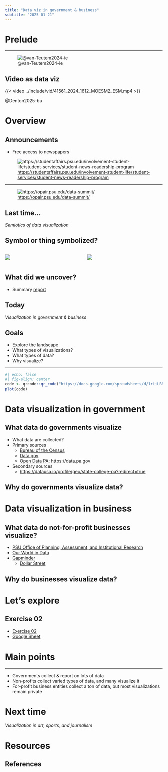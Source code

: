 ```yaml
---
title: "Data viz in government & business"
subtitle: "2025-01-21"
---
```


# Prelude

---

![@van-Teutem2024-ie](https://ourworldindata.org/cdn-cgi/imagedelivery/qLq-8BTgXU8yG0N6HnOy8g/7e2aabcf-bab9-4162-901a-bee5df1ef200/w=3774)

## Video as data viz

{{< video ../include/vid/41561_2024_1612_MOESM2_ESM.mp4 >}}

@Denton2025-bu

# Overview

## Announcements

- Free access to newspapers

![<https://studentaffairs.psu.edu/involvement-student-life/student-services/student-news-readership-program>](../include/img/psu-news-readership.png)

---

![<https://opair.psu.edu/data-summit/>](../include/img/psu-data-summit.png)

## Last time...

*Semiotics of data visualization*

## Symbol or thing symbolized?

:::: {.columns}
::: {.column width=50%}
![](../include/img/central-pa-map.png)
:::
::: {.column width=50%}
![](../include/img/central-pa-satellite.png)
:::
::::

## What did we uncover?

- Summary [report](../supplemental/psych-sci-figs.qmd)

## Today

*Visualization in government & business*

## Goals

- Explore the landscape
- What types of visualizations?
- What types of data?
- Why visualize?

---

```r
#| echo: false
#| fig-align: center
code <- qrcode::qr_code("https://docs.google.com/spreadsheets/d/1rLiLBRbDQfInauOUBPNwGYq-0VOjskGNY7Wq2QRTTbc/edit?gid=0#gid=0")
plot(code)
```

## {background-iframe="https://docs.google.com/spreadsheets/d/1rLiLBRbDQfInauOUBPNwGYq-0VOjskGNY7Wq2QRTTbc/edit?gid=0#gid=0"}

# Data visualization in government

## What data do governments visualize

- What data are collected?
- Primary sources
  - [Bureau of the Census](https://data.census.gov)
  - [Data.gov](https://data.gov)
  - [Open Data PA](https://data.pa.gov): 
https://data.pa.gov
- Secondary sources
  - <https://datausa.io/profile/geo/state-college-pa?redirect=true>

## Why do governments visualize data?

# Data visualization in business

## What data do not-for-profit businesses visualize?

- [PSU Office of Planning, Assessment, and Institutional Research](https://opair.psu.edu/institutional-research/resources/)
- [Our World in Data](https://ourworldindata.org)
- [Gapminder](https://www.gapminder.org/)
  - [Dollar Street](https://www.gapminder.org/dollar-street)

## Why do businesses visualize data?

# Let's explore

## Exercise 02

- [Exercise 02](../exercises/ex02-data-viz-outside-psych.qmd)
- [Google Sheet](https://docs.google.com/spreadsheets/d/1rLiLBRbDQfInauOUBPNwGYq-0VOjskGNY7Wq2QRTTbc/edit?usp=sharing)

# Main points

---

- Governments collect & report on lots of data
- Non-profits collect varied types of data, and many visualize it
- For-profit business entities collect a ton of data, but most visualizations remain private

# Next time

*Visualization in art, sports, and journalism*

# Resources

## References
